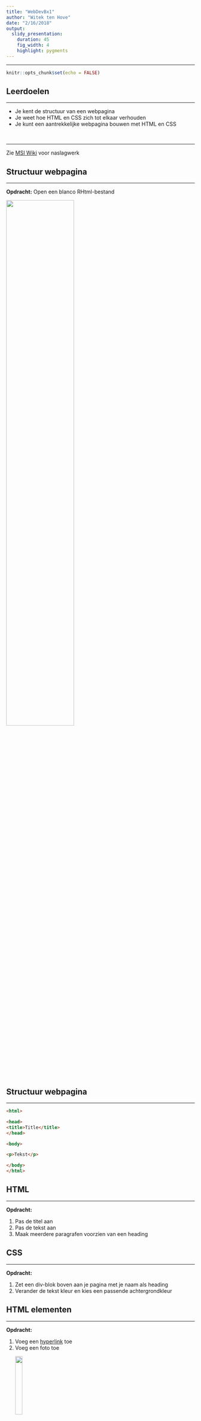 ```yaml
---
title: "WebDevBx1"
author: "Witek ten Hove"
date: "2/16/2018"
output:
  slidy_presentation:
    duration: 45
    fig_width: 4
    highlight: pygments
---
```


---

```r
knitr::opts_chunk$set(echo = FALSE)
```

## Leerdoelen
<hr>
- Je kent de structuur van een webpagina
- Je weet hoe HTML en CSS zich tot elkaar verhouden
- Je kunt een aantrekkelijke webpagina bouwen met HTML en CSS

<br>
<hr>
Zie [MSI Wiki](https://bkmoodle.femplaza.nl/mod/wiki/view.php?pageid=227) voor naslagwerk

## Structuur webpagina
<hr>
**Opdracht:** Open een blanco RHtml-bestand

<img src="images/openrhtml.png" style="width:60%">


## Structuur webpagina
<hr>
```HTML
<html>

<head>
<title>Title</title>
</head>

<body>

<p>Tekst</p>

</body>
</html>
```

## HTML
<hr>
**Opdracht:**

1. Pas de titel aan
2. Pas de tekst aan
3. Maak meerdere paragrafen voorzien van een heading

## CSS
<hr>
**Opdracht:**

1. Zet een div-blok boven aan je pagina met je naam als heading
2. Verander de tekst kleur en kies een passende achtergrondkleur

## HTML elementen
<hr>
**Opdracht:**

1. Voeg een [hyperlink](#) toe
2. Voeg een foto toe
<div>
<img src="https://witusj.github.io/MinorSI/images/smind.png" style="width:20%">
</div>
3. Voeg een video toe (bijv. Youtube)
<div>
<iframe width="210" height="120" src="https://www.youtube.com/embed/bBWrbEUu3nk" frameborder="0" allow="autoplay; encrypted-media" allowfullscreen></iframe>
</div>

4. Voeg een formulier toe (bijv. Google Forms)

## Hosten op Github
<hr>
**Opdracht:** plaats je site op Github en gebruik deze voor je pitch.





